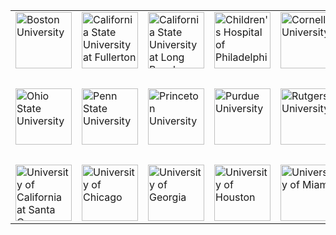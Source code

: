 
<table width=1000>
<tr>
<td><img src="img/logos/Boston University.png" width=90 height=90, title="Boston University">
<td><img src="img/logos/California State University at Fullerton.png" width=90 height=90, title="California State University at Fullerton">
<td><img src="img/logos/California State University at Long Beach.png" width=90 height=90, title="California State University at Long Beach">
<td><img src="img/logos/Children's Hospital of Philadelphia.jpeg" width=90 height=90, title="Children's Hospital of Philadelphia">
<td><img src="img/logos/Cornell University.png" width=90 height=90, title="Cornell University">
<td><img src="img/logos/CUNY College of Staten Island.jpeg" width=90 height=90, title="CUNY College of Staten Island">
<td><img src="img/logos/Georgetown University.png" width=90 height=90, title="Georgetown University">
<td><img src="img/logos/Indiana University.jpg" width=90 height=90, title="Indiana University">
<td><img src="img/logos/Michigan State University.png" width=90 height=90, title="Michigan State University">
<td><img src="img/logos/New York University.png" width=90 height=90, title="New York University">
</tr>
<tr>
<td> &nbsp;
</tr>
<tr>
<td><img src="img/logos/Ohio State University.png" width=90 height=90, title="Ohio State University">
<td><img src="img/logos/Penn State University.png" width=90 height=90, title="Penn State University">
<td><img src="img/logos/Princeton University.gif" width=90 height=90, title="Princeton University">
<td><img src="img/logos/Purdue University.png" width=90 height=90, title="Purdue University">
<td><img src="img/logos/Rutgers University.png" width=90 height=90, title="Rutgers University">
<td><img src="img/logos/Stanford University.png" width=90 height=90, title="Stanford University">
<td><img src="img/logos/Tulane University.png" width=90 height=90, title="Tulane University">
<td><img src="img/logos/University of California at Davis.png" width=90 height=90, title="University of California at Davis">
<td><img src="img/logos/University of California at Merced.png" width=90 height=90, title="University of California at Merced">
<td><img src="img/logos/University of California at Riverside.png" width=90 height=90, title="University of California at Riverside">
</tr>
<tr>
<td> &nbsp;
</tr>
<tr>
<td><img src="img/logos/University of California at Santa Cruz.png" width=90 height=90, title="University of California at Santa Cruz">
<td><img src="img/logos/University of Chicago.png" width=90 height=90, title="University of Chicago">
<td><img src="img/logos/University of Georgia.png" width=90 height=90, title="University of Georgia">
<td><img src="img/logos/University of Houston.png" width=90 height=90, title="University of Houston">
<td><img src="img/logos/University of Miami.png" width=90 height=90, title="University of Miami">
<td><img src="img/logos/University of Oregon.jpg" width=90 height=90, title="University of Oregon">
<td><img src="img/logos/University of Pittsburgh.png" width=90 height=90, title="University of Pittsburgh">
<td><img src="img/logos/University of Texas at Austin.png" width=90 height=90, title="University of Texas at Austin">
<td><img src="img/logos/Vanderbilt University.png" width=90 height=90, title="Vanderbilt University">
<td><img src="img/logos/Virginia Commonwealth University.png" width=90 height=90, title="Virginia Commonwealth University">
</tr>
</table>

<br><br>

